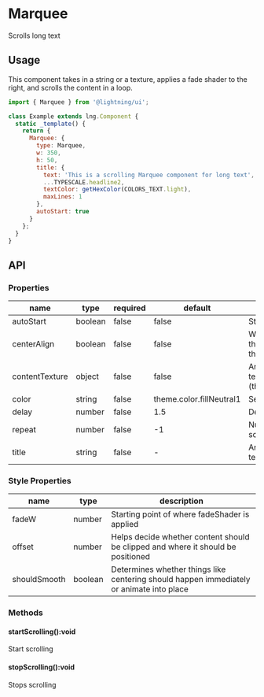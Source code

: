 
# Marquee

Scrolls long text

## Usage

This component takes in a string or a texture, applies a fade shader to the right, and scrolls the content in a loop.

```js
import { Marquee } from '@lightning/ui';

class Example extends lng.Component {
  static _template() {
    return {
      Marquee: {
        type: Marquee,
        w: 350,
        h: 50,
        title: {
          text: 'This is a scrolling Marquee component for long text',
          ...TYPESCALE.headline2,
          textColor: getHexColor(COLORS_TEXT.light),
          maxLines: 1
        },
        autoStart: true
      }
    };
  }
}
```

<Preview>
  <Story id="elements-Marquee--basic" />
</Preview>

## API

### Properties

| name           | type    | required | default                  | description                                                                           |
| -------------- | ------- | -------- | ------------------------ | ------------------------------------------------------------------------------------- |
| autoStart      | boolean | false    | false                    | Start scrolling on initiation                                                         |
| centerAlign    | boolean | false    | false                    | Will center the entire texture if the width of the content is less than the container |
| contentTexture | object  | false    | false                    | An object matching Lightning texture object (this.tag('MyTag').getTexture())          |
| color          | string  | false    | theme.color.fillNeutral1 | Set color of text                                                                     |
| delay          | number  | false    | 1.5                      | Delay before scrolling starts                                                         |
| repeat         | number  | false    | -1                       | Number of times to repeat scrolling                                                   |
| title          | string  | false    | -                        | An object matching Lightning text object                                              |

### Style Properties

| name         | type    | description                                                                              |
| ------------ | ------- | ---------------------------------------------------------------------------------------- |
| fadeW        | number  | Starting point of where fadeShader is applied                                            |
| offset       | number  | Helps decide whether content should be clipped and where it should be positioned         |
| shouldSmooth | boolean | Determines whether things like centering should happen immediately or animate into place |

### Methods

#### startScrolling():void

Start scrolling

#### stopScrolling():void

Stops scrolling
